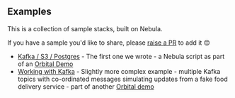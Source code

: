 ## Examples

This is a collection of sample stacks, built on Nebula.

If you have a sample you'd like to share, please [raise a PR](https://github.com/orbitalapi/nebula/pulls) to add it 😊

 * [Kafka / S3 / Postgres](https://github.com/orbitalapi/demos/blob/main/s3-postgres-kafka/orbital/nebula/stack.nebula.kts) - The first one we wrote - a Nebula script as part of an [Orbital Demo](https://github.com/orbitalapi/demos/tree/main/s3-postgres-kafka)
 * [Working with Kafka](https://github.com/orbitalapi/demos/blob/main/working-with-kafka/orbital/nebula/stack.nebula.kts) - Slightly more complex example - multiple Kafka topics with co-ordinated messages simulating updates from a fake food delivery service - part of another [Orbital demo](https://github.com/orbitalapi/demos/tree/main/working-with-kafka)